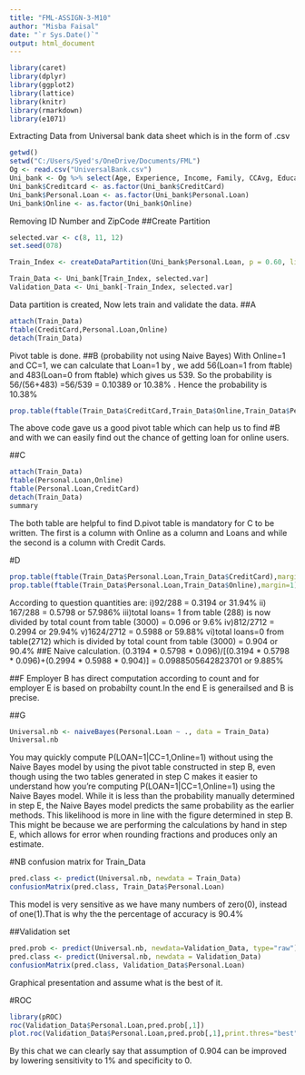 ---
title: "FML-ASSIGN-3-M10"
author: "Misba Faisal"
date: "`r Sys.Date()`"
output: html_document
---

```{r}
library(caret)
library(dplyr)
library(ggplot2)
library(lattice)
library(knitr)
library(rmarkdown)
library(e1071)
```
Extracting Data from Universal bank data sheet which is in the form of .csv
```{r}
getwd()
setwd("C:/Users/Syed's/OneDrive/Documents/FML")
Og <- read.csv("UniversalBank.csv")
Uni_bank <- Og %>% select(Age, Experience, Income, Family, CCAvg, Education, Mortgage, Personal.Loan, Securities.Account, CD.Account, Online, CreditCard)
Uni_bank$Creditcard <- as.factor(Uni_bank$CreditCard)
Uni_bank$Personal.Loan <- as.factor(Uni_bank$Personal.Loan)
Uni_bank$Online <- as.factor(Uni_bank$Online)
```


Removing ID Number and ZipCode
##Create Partition
```{r}
selected.var <- c(8, 11, 12)
set.seed(078)

Train_Index <- createDataPartition(Uni_bank$Personal.Loan, p = 0.60, list = FALSE)

Train_Data <- Uni_bank[Train_Index, selected.var]
Validation_Data <- Uni_bank[-Train_Index, selected.var]
```

Data partition is created, Now lets train and validate the data.
##A

```{r}
attach(Train_Data)
ftable(CreditCard,Personal.Loan,Online)
detach(Train_Data)
```


Pivot table is done.
##B (probability not using Naive Bayes)
 With Online=1 and CC=1, we can calculate that Loan=1 by , we add 56(Loan=1 from ftable) and 483(Loan=0 from ftable) which gives us 539. So the probability is 56/(56+483) =56/539 = 0.10389 or 10.38%  . Hence the probability is 10.38%
 
```{r}
prop.table(ftable(Train_Data$CreditCard,Train_Data$Online,Train_Data$Personal.Loan),margin=1)
```

The above code gave us a good pivot table which can help us to find #B and with we can easily find out the chance of getting loan for online users.


##C

```{r}
attach(Train_Data)
ftable(Personal.Loan,Online)
ftable(Personal.Loan,CreditCard)
detach(Train_Data)
summary
```
The both table are helpful to find D.pivot table is mandatory for C to be written. The first is a column with Online as a column and Loans and while the second is a column with Credit Cards.

#D
```{r}

prop.table(ftable(Train_Data$Personal.Loan,Train_Data$CreditCard),margin=1)
prop.table(ftable(Train_Data$Personal.Loan,Train_Data$Online),margin=1)

```
According to question quantities are:
i)92/288 = 0.3194 or 31.94%
ii) 167/288 = 0.5798 or 57.986%
iii)total loans= 1 from table (288) is now divided by total count from table (3000) = 0.096 or 9.6%
iv)812/2712 = 0.2994 or 29.94%
v)1624/2712 = 0.5988 or 59.88%
vi)total loans=0 from table(2712) which is divided by total count from table (3000) = 0.904 or 90.4%
##E Naive calculation.
(0.3194 * 0.5798 * 0.096)/[(0.3194 * 0.5798 * 0.096)+(0.2994 * 0.5988 * 0.904)]
    = 0.0988505642823701 or 9.885%
    
    
##F 
 Employer B has direct computation according to count and for employer E is based on probabilty count.In the end E is generailsed and B is precise.
 
 
##G


```{r}
Universal.nb <- naiveBayes(Personal.Loan ~ ., data = Train_Data)
Universal.nb
```
You may quickly compute P(LOAN=1|CC=1,Online=1) without using the Naive Bayes model by using the pivot table constructed in step B, even though using the two tables generated in step C makes it easier to understand how you're computing P(LOAN=1|CC=1,Online=1) using the Naive Bayes model.
While it is less than the probability manually determined in step E, the Naive Bayes model predicts the same probability as the earlier methods. This likelihood is more in line with the figure determined in step B. This might be because we are performing the calculations by hand in step E, which allows for error when rounding fractions and produces only an estimate.

#NB confusion matrix for Train_Data
```{r}
pred.class <- predict(Universal.nb, newdata = Train_Data)
confusionMatrix(pred.class, Train_Data$Personal.Loan)
```
This model is very sensitive as we have many numbers of zero(0), instead of one(1).That is why the the percentage of accuracy is 90.4%

##Validation set
```{r}
pred.prob <- predict(Universal.nb, newdata=Validation_Data, type="raw")
pred.class <- predict(Universal.nb, newdata = Validation_Data)
confusionMatrix(pred.class, Validation_Data$Personal.Loan)
```
Graphical presentation and assume what is the best of it.

#ROC
```{r}
library(pROC)
roc(Validation_Data$Personal.Loan,pred.prob[,1])
plot.roc(Validation_Data$Personal.Loan,pred.prob[,1],print.thres="best")
```
By this chat we can clearly say that assumption of 0.904 can be improved by lowering sensitivity to 1% and specificity to 0. 